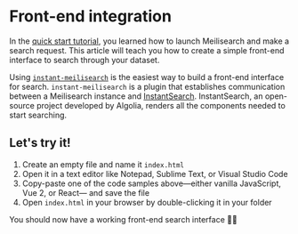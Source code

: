 # Front-end integration

In the [quick start tutorial](/learn/getting_started/quick_start), you learned how to launch Meilisearch and make a search request. This article will teach you how to create a simple front-end interface to search through your dataset.

Using [`instant-meilisearch`](https://github.com/meilisearch/instant-meilisearch) is the easiest way to build a front-end interface for search. `instant-meilisearch` is a plugin that establishes communication between a Meilisearch instance and [InstantSearch](https://github.com/algolia/instantsearch.js). InstantSearch, an open-source project developed by Algolia, renders all the components needed to start searching.

<CodeSamples id="getting_started_front_end_integration_md" />

## Let's try it!

1. Create an empty file and name it `index.html`
2. Open it in a text editor like Notepad, Sublime Text, or Visual Studio Code
3. Copy-paste one of the code samples above—either vanilla JavaScript, Vue 2, or React— and save the file
4. Open `index.html` in your browser by double-clicking it in your folder

You should now have a working front-end search interface 🚀🔥